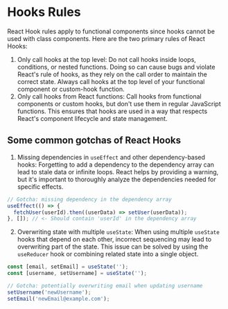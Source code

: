 # Hooks Rules

React Hook rules apply to functional components since hooks cannot be used with class components. Here are the two primary rules of React Hooks:

1. Only call hooks at the top level: Do not call hooks inside loops, conditions, or nested functions. Doing so can cause bugs and violate React's rule of hooks, as they rely on the call order to maintain the correct state. Always call hooks at the top level of your functional component or custom-hook function.
2. Only call hooks from React functions: Call hooks from functional components or custom hooks, but don't use them in regular JavaScript functions. This ensures that hooks are used in a way that respects React's component lifecycle and state management.

## Some common gotchas of React Hooks

1. Missing dependencies in `useEffect` and other dependency-based hooks: Forgetting to add a dependency to the dependency array can lead to stale data or infinite loops. React helps by providing a warning, but it's important to thoroughly analyze the dependencies needed for specific effects.

```jsx
// Gotcha: missing dependency in the dependency array
useEffect(() => {
  fetchUser(userId).then((userData) => setUser(userData));
}, []); // <- Should contain 'userId' in the dependency array
```

2. Overwriting state with multiple `useState`: When using multiple `useState` hooks that depend on each other, incorrect sequencing may lead to overwriting part of the state. This issue can be solved by using the `useReducer` hook or combining related state into a single object.

```jsx
const [email, setEmail] = useState('');
const [username, setUsername] = useState('');

// Gotcha: potentially overwriting email when updating username
setUsername('newUsername');
setEmail('newEmail@example.com');
```

